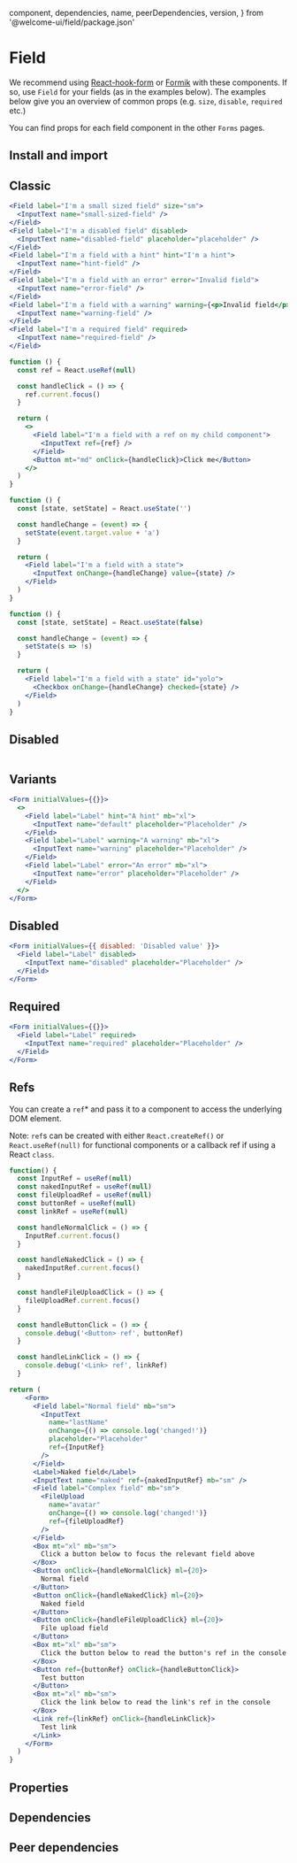 
  component,
  dependencies,
  name,
  peerDependencies,
  version,
} from '@welcome-ui/field/package.json'

# Field

<tagversion version={version} name={name} component={component} />

We recommend using [React-hook-form](https://react-hook-form.com/) or [Formik](https://github.com/jaredpalmer/formik) with these components. If so, use `Field` for your fields (as in the examples below). The examples below give you an overview of common props (e.g. `size`, `disable`, `required` etc.)

You can find props for each field component in the other `Forms` pages.

## Install and import

<usage component={component} name={name} peerDependencies={peerDependencies} />

## Classic

```jsx
<Field label="I'm a small sized field" size="sm">
  <InputText name="small-sized-field" />
</Field>
<Field label="I'm a disabled field" disabled>
  <InputText name="disabled-field" placeholder="placeholder" />
</Field>
<Field label="I'm a field with a hint" hint="I'm a hint">
  <InputText name="hint-field" />
</Field>
<Field label="I'm a field with an error" error="Invalid field">
  <InputText name="error-field" />
</Field>
<Field label="I'm a field with a warning" warning={<p>Invalid field</p>}>
  <InputText name="warning-field" />
</Field>
<Field label="I'm a required field" required>
  <InputText name="required-field" />
</Field>
```

```jsx
function () {
  const ref = React.useRef(null)

  const handleClick = () => {
    ref.current.focus()
  }

  return (
    <>
      <Field label="I'm a field with a ref on my child component">
        <InputText ref={ref} />
      </Field>
      <Button mt="md" onClick={handleClick}>Click me</Button>
    </>
  )
}
```

```jsx
function () {
  const [state, setState] = React.useState('')

  const handleChange = (event) => {
    setState(event.target.value + 'a')
  }

  return (
    <Field label="I'm a field with a state">
      <InputText onChange={handleChange} value={state} />
    </Field>
  )
}
```

```jsx
function () {
  const [state, setState] = React.useState(false)

  const handleChange = (event) => {
    setState(s => !s)
  }

  return (
    <Field label="I'm a field with a state" id="yolo">
      <Checkbox onChange={handleChange} checked={state} />
    </Field>
  )
}
```

## Disabled

```jsx

```

## Variants

```jsx
<Form initialValues={{}}>
  <>
    <Field label="Label" hint="A hint" mb="xl">
      <InputText name="default" placeholder="Placeholder" />
    </Field>
    <Field label="Label" warning="A warning" mb="xl">
      <InputText name="warning" placeholder="Placeholder" />
    </Field>
    <Field label="Label" error="An error" mb="xl">
      <InputText name="error" placeholder="Placeholder" />
    </Field>
  </>
</Form>
```

## Disabled

```jsx
<Form initialValues={{ disabled: 'Disabled value' }}>
  <Field label="Label" disabled>
    <InputText name="disabled" placeholder="Placeholder" />
  </Field>
</Form>
```

## Required

```jsx
<Form initialValues={{}}>
  <Field label="Label" required>
    <InputText name="required" placeholder="Placeholder" />
  </Field>
</Form>
```

## Refs

You can create a `ref`\* and pass it to a component to access the underlying DOM element.

Note: `ref`s can be created with either `React.createRef()` or `React.useRef(null)` for functional components or a callback ref if using a React `class`.

```jsx
function() {
  const InputRef = useRef(null)
  const nakedInputRef = useRef(null)
  const fileUploadRef = useRef(null)
  const buttonRef = useRef(null)
  const linkRef = useRef(null)

  const handleNormalClick = () => {
    InputRef.current.focus()
  }

  const handleNakedClick = () => {
    nakedInputRef.current.focus()
  }

  const handleFileUploadClick = () => {
    fileUploadRef.current.focus()
  }

  const handleButtonClick = () => {
    console.debug('<Button> ref', buttonRef)
  }

  const handleLinkClick = () => {
    console.debug('<Link> ref', linkRef)
  }

return (
    <Form>
      <Field label="Normal field" mb="sm">
        <InputText
          name="lastName"
          onChange={() => console.log('changed!')}
          placeholder="Placeholder"
          ref={InputRef}
        />
      </Field>
      <Label>Naked field</Label>
      <InputText name="naked" ref={nakedInputRef} mb="sm" />
      <Field label="Complex field" mb="sm">
        <FileUpload
          name="avatar"
          onChange={() => console.log('changed!')}
          ref={fileUploadRef}
        />
      </Field>
      <Box mt="xl" mb="sm">
        Click a button below to focus the relevant field above
      </Box>
      <Button onClick={handleNormalClick} ml={20}>
        Normal field
      </Button>
      <Button onClick={handleNakedClick} ml={20}>
        Naked field
      </Button>
      <Button onClick={handleFileUploadClick} ml={20}>
        File upload field
      </Button>
      <Box mt="xl" mb="sm">
        Click the button below to read the button's ref in the console
      </Box>
      <Button ref={buttonRef} onClick={handleButtonClick}>
        Test button
      </Button>
      <Box mt="xl" mb="sm">
        Click the link below to read the link's ref in the console
      </Box>
      <Link ref={linkRef} onClick={handleLinkClick}>
        Test link
      </Link>
    </Form>
  )
}
```

## Properties

<props propTypes={props.propTypes.Field} />

## Dependencies

<dependencies dependencies={dependencies} />

## Peer dependencies

<dependencies dependencies={peerDependencies} />

